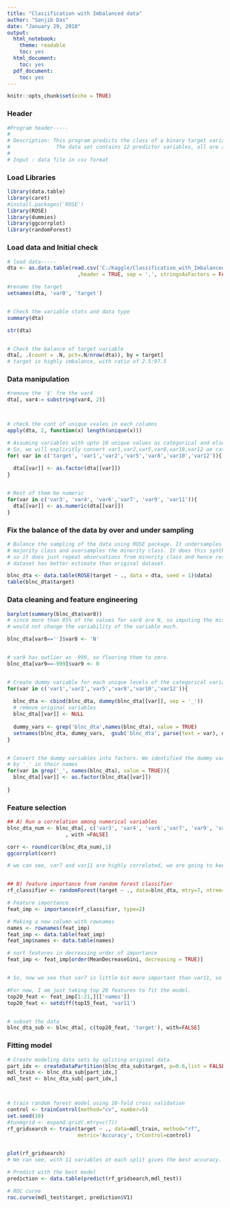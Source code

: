 ```yaml
---
title: "Clasiification with Imbalanced data"
author: "Sanjib Das"
date: "January 29, 2018"
output:
  html_notebook:
    theme: readable
    toc: yes
  html_document:
    toc: yes
  pdf_document:
    toc: yes
---
```


```r
knitr::opts_chunk$set(echo = TRUE)
```


### Header
```r
#Program header-----
#
# Description: This program predicts the class of a binary target variable.
#               The data set contains 12 predictor variables, all are anonymized.
#
# Input : data file in csv format
```


### Load Libraries

```r
library(data.table)
library(caret)
#install.packages('ROSE')
library(ROSE)
library(dummies)
library(ggcorrplot)
library(randomForest)
```



### Load data and Initial check
```r
# load data-----
dta <- as.data.table(read.csv('C:/Kaggle/Classification_with_Imbalanced_data/data.csv'
                       ,header = TRUE, sep = ',', stringsAsFactors = FALSE ))

#rename the target
setnames(dta, 'var0', 'target')


# Check the variable stats and data type
summary(dta)

str(dta)


# Check the balance of target variable
dta[, .(count = .N, pct=.N/nrow(dta)), by = target]
# target is highly imbalance, with ratio of 2.5:97.5

```


### Data manipulation

```r

#remove the '$' frm the var4
dta[, var4:= substring(var4, 2)]



# check the cont of unique vvales in each columns
apply(dta, 2, function(x) length(unique(x)))

# Assuming variables with upto 10 unique values as categorical and else numeric
# So, we will explicitly convert var1,var2,var5,var8,var10,var12 ae categorical.
for( var in c('target', 'var1','var2','var5','var8','var10','var12')){
  
  dta[[var]] <- as.factor(dta[[var]])
}


# Rest of them be numeric
for(var in c('var3', 'var4', 'var6','var7', 'var9', 'var11')){
  dta[[var]] <- as.numeric(dta[[var]])
}


```


### Fix the balance of the data by over and under sampling
```r
# Balance the sampling of the data using ROSE package. It undersamples the 
# majority class and oversamples the minority class. It does this synthetically, 
# so it does just repeat observations from minority class and hence resulting
# dataset has better estimate than original dataset.

blnc_dta <- data.table(ROSE(target ~ ., data = dta, seed = 1)$data)
table(blnc_dta$target)

```


### Data cleaning and feature engineering
```r
barplot(summary(blnc_dta$var8))
# since more than 85% of the values for var8 are N, so imputing the missing to N
# would not change the variability of the variable much.

blnc_dta[var8=='']$var8 <- 'N'


# var9 has outlier as -999, so flooring them to zero.
blnc_dta[var9==-999]$var9 <- 0


# Create dummy variable for each unique levels of the categorical variables
for(var in c('var1','var2','var5','var8','var10','var12')){
  
  blnc_dta <- cbind(blnc_dta, dummy(blnc_dta[[var]], sep = '_'))
  # remove original variables
  blnc_dta[[var]] <- NULL
  
  dummy_vars <- grep('blnc_dta',names(blnc_dta), value = TRUE)
  setnames(blnc_dta, dummy_vars,  gsub('blnc_dta', parse(text = var), dummy_vars))
}


# Convert the dummy variables into factors. We identified the dummy variables
# by '_' in their names
for(var in grep('_', names(blnc_dta), value = TRUE)){
  blnc_dta[[var]] <- as.factor(blnc_dta[[var]])
  
}
```


### Feature selection
```r
## A) Run a correlation among numerical variables
blnc_dta_num <- blnc_dta[, c('var3', 'var4', 'var6','var7', 'var9', 'var11')
                   , with =FALSE]

corr <- round(cor(blnc_dta_num),1)
ggcorrplot(corr)

# we can see, var7 and var11 are highly correlated, we are going to keep either one of them.


## B) feature importance from random forest classifier
rf_classifier <- randomForest(target ~ ., data=blnc_dta, mtry=7, ntree=50, importance=TRUE)

# Feature importance
feat_imp <- importance(rf_classifier, type=2)

# Making a new column with rownames
names <- rownames(feat_imp)
feat_imp <- data.table(feat_imp)
feat_imp$names <- data.table(names)

# sort features in decreasing order of importance
feat_imp <- feat_imp[order(MeanDecreaseGini, decreasing = TRUE)]


# So, now we see that var7 is little bit more important than var11, so we will remove var11.

#For now, I am just taking top 20 features to fit the model.
top20_feat <- feat_imp[1:21,][['names']]
top20_feat <- setdiff(top15_feat, 'var11')


# subset the data
blnc_dta_sub <- blnc_dta[, c(top20_feat, 'target'), with=FALSE]

```



### Fitting model
```r
# Create modeling data sets by spliting original data.
part_idx <- createDataPartition(blnc_dta_sub$target, p=0.6,list = FALSE,times = 1)
mdl_train <- blnc_dta_sub[part_idx,]
mdl_test <- blnc_dta_sub[-part_idx,]



# train random forest model using 10-fold cross validation
control <- trainControl(method="cv", number=5)
set.seed(10)
#tunegrid <- expand.grid(.mtry=c(7))
rf_gridsearch <- train(target ~ ., data=mdl_train, method="rf",
                       metric='Accuracy', trControl=control)


plot(rf_gridsearch)
# We can see, with 11 variables at each split gives the best accuracy.

# Predict with the best model
prediction <- data.table(predict(rf_gridsearch,mdl_test))

# ROC curve
roc.curve(mdl_test$target, prediction$V1)

```



